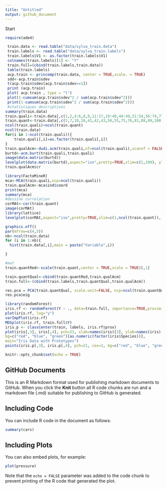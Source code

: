 ```yaml
---
title: "Untitled"
output: github_document
---
```


Start
```r
require(ade4)

 train.data <- read.table("data/sylva_train.data")
 train.labels <- read.table("data/sylva_train.labels")
 train.labels$V1 <- as.factor(train.labels$V1)
 colnames(train.labels)[1] <- "Y"
 train.full=(cbind(train.labels,train.data))
 table(train.labels)
 acp.train <- princomp(train.data, center = TRUE,scale. = TRUE)
 sdd<-acp.train$sdev
 t(acp.train$sdev[acp.train$sdev>=1])
 print (acp.train)
 plot( acp.train , type = "l")
 plot(1-cumsum(acp.train$sdev^2 / sum(acp.train$sdev^2)))
 print(1-cumsum(acp.train$sdev^2 / sum(acp.train$sdev^2))) 
 #statistiques descriptives
summary(train.data)
train.quali<-train.data[,c(1,2,4:6,8,9,11:17,19:40,44:49,51:54,56:74,77:80,82:87,90:99,101:103,106:109,111,112,114:116,118:124,128:138,140:142,144:146,148,149,151:154,156:165,167:170,172:178,180,181,184:186,189,190,192:200,202:204,206,207,209,210,212:216)]
train.quant<-train.data[,c(3,7,10,18,41,42,43,50,55,75,76,81,88,89,100,104,105,110,113,117,125,126,127,139,143,147,150,155,166,171,179,182,183,187,188,191,201,205,208,211)]
ncol(train.quali)+ncol(train.quant)
ncol(train.data)
for(i in 1:ncol(train.quali)){
    train.quali[,i]=as.factor(train.quali[,i])
}
train.qualAcm<-dudi.acm(train.quali,nf=ncol(train.quali),scannf = FALSE)
burtd<-acm.burt(train.quali,train.quali)
image(data.matrix(burtd))
levelplot(data.matrix(burtd),aspect="iso",pretty=TRUE,xlim=c(1,199), ylim=c(1,199),xlab="",ylab="")
train.qualAcm$cr

library(FactoMineR)
mca<-MCA(train.quali,ncp=ncol(train.quali))
train.qualAcm<-mca$ind$coord
print(mca)
summary(mca)
#dessine correlation
corMAt<-cor(train.quant)
image(corMAt)
library(lattice)
levelplot(corMAt,aspect="iso",pretty=TRUE,xlim=c(1,ncol(train.quant)), ylim=c(1,ncol(train.quant)))

graphics.off()
par(mfrow=c(4,5))
nb<-ncol(train.data)
for (i in 1:nb){
  hist(train.data[,i],main = paste("Variable",i))

}

#mat
train.quantRed<-scale(train.quant,center = TRUE,scale = TRUE)[,1]

train.quantQual<-cbind(train.quantRed,train.qualAcm)
train.full<-(cbind(train.labels,train.quantQual,train.qualAcm))

res.pca = PCA(train.quantQual, scale.unit=FALSE, ncp=ncol(train.quantQual), graph=T)
res.pca$eig

library(randomForest)
iris.rf <- randomForest(Y ~ ., data=train.full, importance=TRUE,proximity=TRUE)
plot(iris.rf, log="y")
varImpPlot(iris.rf)
MDSplot(iris.rf, train.full$Y)
iris.p <- classCenter(train, labels, iris.rf$prox)
plot(iris[,3], iris[,4], pch=21, xlab=names(iris)[3], ylab=names(iris)[4],
bg=c("red", "blue", "green")[as.numeric(factor(iris$Species))],
main="Iris Data with Prototypes")
points(iris.p[,3], iris.p[,4], pch=21, cex=2, bg=c("red", "blue", "green"))
```

```r
knitr::opts_chunk$set(echo = TRUE)
```

## GitHub Documents

This is an R Markdown format used for publishing markdown documents to GitHub. When you click the **Knit** button all R code chunks are run and a markdown file (.md) suitable for publishing to GitHub is generated.

## Including Code

You can include R code in the document as follows:

```r
summary(cars)
```

## Including Plots

You can also embed plots, for example:

```r
plot(pressure)
```

Note that the `echo = FALSE` parameter was added to the code chunk to prevent printing of the R code that generated the plot.
